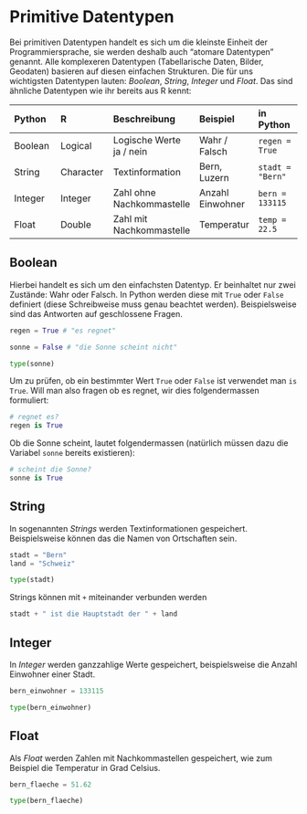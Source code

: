 # Primitive Datentypen

Bei primitiven Datentypen handelt es sich um die kleinste Einheit der Programmiersprache, sie werden deshalb auch "atomare Datentypen" genannt. Alle komplexeren Datentypen (Tabellarische Daten, Bilder, Geodaten) basieren auf diesen einfachen Strukturen. Die für uns wichtigsten Datentypen lauten: *Boolean*, *String*, *Integer* und *Float*. Das sind ähnliche Datentypen wie ihr bereits aus R kennt:


| Python | R | Beschreibung | Beispiel | in Python | 
|:---|:---|:---|:---|:---|
| Boolean | Logical | Logische Werte ja / nein | Wahr / Falsch | `regen = True` |
| String | Character | Textinformation | Bern, Luzern | `stadt = "Bern"` |
| Integer | Integer | Zahl ohne Nachkommastelle | Anzahl Einwohner | `bern = 133115` |
| Float | Double | Zahl mit Nachkommastelle | Temperatur | `temp = 22.5` |


## Boolean

Hierbei handelt es sich um den einfachsten Datentyp. Er beinhaltet nur zwei Zustände: Wahr oder Falsch. In Python werden diese mit `True` oder `False` definiert (diese Schreibweise muss genau beachtet werden). Beispielsweise sind das Antworten auf geschlossene Fragen.

```python
regen = True # "es regnet"

sonne = False # "die Sonne scheint nicht"

type(sonne)
```

Um zu prüfen, ob ein bestimmter Wert `True` oder `False` ist verwendet man `is True`. Will man also fragen ob es regnet, wir dies folgendermassen formuliert:

```python
# regnet es?
regen is True
```

Ob die Sonne scheint, lautet folgendermassen (natürlich müssen dazu die Variabel `sonne` bereits existieren):

```python
# scheint die Sonne?
sonne is True
```

## String

In sogenannten *Strings* werden Textinformationen gespeichert. Beispielsweise können das die Namen von Ortschaften sein.

```python
stadt = "Bern"
land = "Schweiz"

type(stadt)
```

Strings können mit `+` miteinander verbunden werden

```python
stadt + " ist die Hauptstadt der " + land
```

## Integer

In *Integer* werden ganzzahlige Werte gespeichert, beispielsweise die Anzahl Einwohner einer Stadt. 

```python
bern_einwohner = 133115

type(bern_einwohner)
```

## Float

Als *Float* werden Zahlen mit Nachkommastellen gespeichert, wie zum Beispiel die Temperatur in Grad Celsius.

```python
bern_flaeche = 51.62

type(bern_flaeche)
```

